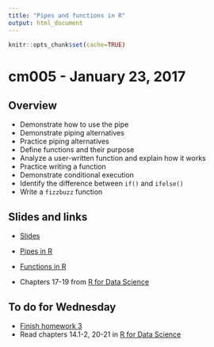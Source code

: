 ```yaml
---
title: "Pipes and functions in R"
output: html_document
---
```


```r
knitr::opts_chunk$set(cache=TRUE)
```

# cm005 - January 23, 2017

## Overview

* Demonstrate how to use the pipe
* Demonstrate piping alternatives
* Practice piping alternatives
* Define functions and their purpose
* Analyze a user-written function and explain how it works
* Practice writing a function
* Demonstrate conditional execution
* Identify the difference between `if()` and `ifelse()`
* Write a `fizzbuzz` function

## Slides and links

* [Slides](extras/cm005_slides.html)
* [Pipes in R](block008_pipes.html)
* [Functions in R](block009_functions.html)

* Chapters 17-19 from [R for Data Science](http://r4ds.had.co.nz/)

## To do for Wednesday

* [Finish homework 3](hw03_wrangle_data.html)
* Read chapters 14.1-2, 20-21 in [R for Data Science](http://r4ds.had.co.nz/)


